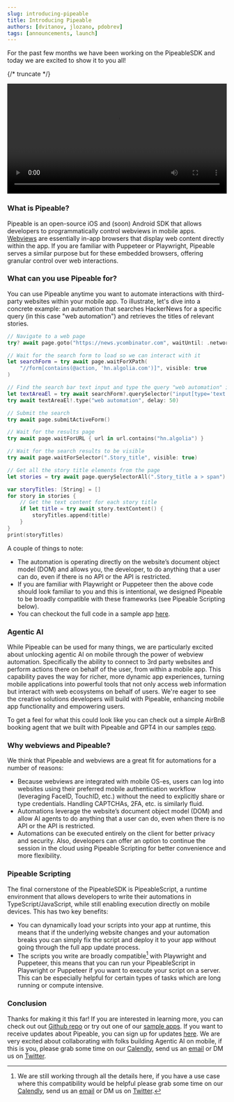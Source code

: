 ```yaml
---
slug: introducing-pipeable
title: Introducing Pipeable
authors: [dvitanov, jlozano, pdobrev]
tags: [announcements, launch]
---
```


For the past few months we have been working on the PipeableSDK and today we are excited to show it to you all!

{/* truncate */}

<div className="row">
  <div className="col col--12">
    <video playsInline controls width="100%">
      <source src="/demo_video.mp4" type="video/mp4" />
    </video>
  </div>
</div>

### What is Pipeable?

Pipeable is an open-source iOS and (soon) Android SDK that allows developers to programmatically control webviews in mobile apps. [Webviews](https://developer.apple.com/documentation/webkit/wkwebview) are essentially in-app browsers that display web content directly within the app. If you are familiar with Puppeteer or Playwright, Pipeable serves a similar purpose but for these embedded browsers, offering granular control over web interactions.

### What can you use Pipeable for?

You can use Pipeable anytime you want to automate interactions with third-party websites within your mobile app. To illustrate, let's dive into a concrete example: an automation that searches HackerNews for a specific query (in this case "web automation") and retrieves the titles of relevant stories.

```swift
// Navigate to a web page
try? await page.goto("https://news.ycombinator.com", waitUntil: .networkidle)

// Wait for the search form to load so we can interact with it
let searchForm = try await page.waitForXPath(
    "//form[contains(@action, 'hn.algolia.com')]", visible: true
)

// Find the search bar text input and type the query "web automation" into it
let textAreaEl = try await searchForm?.querySelector("input[type='text']")
try await textAreaEl!.type("web automation", delay: 50)

// Submit the search
try await page.submitActiveForm()

// Wait for the results page
try await page.waitForURL { url in url.contains("hn.algolia") }

// Wait for the search results to be visible
try await page.waitForSelector(".Story_title", visible: true)

// Get all the story title elements from the page
let stories = try await page.querySelectorAll(".Story_title a > span")

var storyTitles: [String] = []
for story in stories {
    // Get the text content for each story title
    if let title = try await story.textContent() {
        storyTitles.append(title)
    }
}
print(storyTitles)
```

A couple of things to note:

- The automation is operating directly on the website’s document object model (DOM) and allows you, the developer, to do anything that a user can do, even if there is no API or the API is restricted.
- If you are familiar with Playwright or Puppeteer then the above code should look familiar to you and this is intentional, we designed Pipeable to be broadly compatible with these frameworks (see Pipeable Scripting below).
- You can checkout the full code in a sample app [here](https://github.com/PipeableHQ/pipeable-ios-samples/).

### Agentic AI

While Pipeable can be used for many things, we are particularly excited about unlocking agentic AI on mobile through the power of webview automation. Specifically the ability to connect to 3rd party websites and perform actions there on behalf of the user, from within a mobile app. This capability paves the way for richer, more dynamic app experiences, turning mobile applications into powerful tools that not only access web information but interact with web ecosystems on behalf of users. We're eager to see the creative solutions developers will build with Pipeable, enhancing mobile app functionality and empowering users.

To get a feel for what this could look like you can check out a simple AirBnB booking agent that we built with Pipeable and GPT4 in our samples [repo](https://github.com/PipeableHQ/pipeable-ios-samples/).

### Why webviews and Pipeable?

We think that Pipeable and webviews are a great fit for automations for a number of reasons:

- Because webviews are integrated with mobile OS-es, users can log into websites using their preferred mobile authentication workflow (leveraging FaceID, TouchID, etc.) without the need to explicitly share or type credentials. Handling CAPTCHAs, 2FA, etc. is similarly fluid.
- Automations leverage the website’s document object model (DOM) and allow AI agents to do anything that a user can do, even when there is no API or the API is restricted.
- Automations can be executed entirely on the client for better privacy and security. Also, developers can offer an option to continue the session in the cloud using Pipeable Scripting for better convenience and more flexibility.

### Pipeable Scripting

The final cornerstone of the PipeableSDK is PipeableScript, a runtime environment that allows developers to write their automations in TypeScript/JavaScript, while still enabling execution directly on mobile devices. This has two key benefits:

- You can dynamically load your scripts into your app at runtime, this means that if the underlying website changes and your automation breaks you can simply fix the script and deploy it to your app without going through the full app update process.
- The scripts you write are broadly compatible[^1] with Playwright and Puppeteer, this means that you can run your PipeableScript in Playwright or Puppeteer if you want to execute your script on a server. This can be especially helpful for certain types of tasks which are long running or compute intensive.

### Conclusion

Thanks for making it this far! If you are interested in learning more, you can check out out [Github repo](https://github.com/PipeableHQ/pipeable-ios) or try out one of our [sample apps](https://github.com/PipeableHQ/pipeable-ios-samples). If you want to receive updates about Pipeable, you can sign up for updates [here](https://forms.gle/i8C7F3zcuizWkien7). We are very excited about collaborating with folks building Agentic AI on mobile, if this is you, please grab some time on our [Calendly](https://calendly.com/deyan-vitanov/30min), send us an [email](mailto:hello@pipeable.com) or DM us on [Twitter](https://twitter.com/pipeablehq).

[^1]: We are still working through all the details here, if you have a use case where this compatibility would be helpful please grab some time on our [Calendly](https://calendly.com/deyan-vitanov/30min), send us an [email](mailto:hello@pipeable.com) or DM us on [Twitter](https://twitter.com/pipeablehq).
